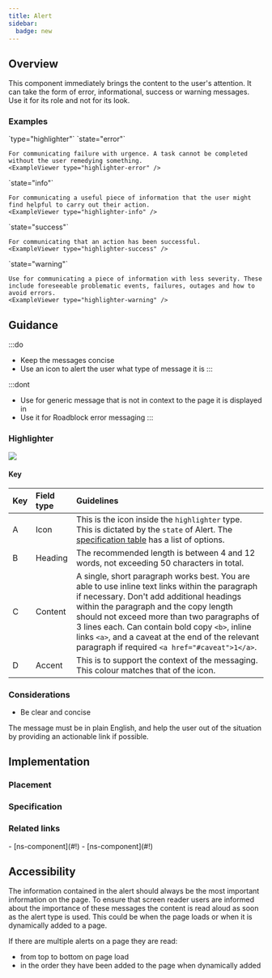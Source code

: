 ```yaml
---
title: Alert
sidebar:
  badge: new
---
```




## Overview

<CompDetails name={componentName}>
This component immediately brings the content to the user's attention. It can take the form of error, informational, success or warning messages. Use it for its role and not for its look.
</CompDetails>

### Examples

<Tabs>
  <TabItem label="Standard">
  `type="highlighter"`
    <ExampleViewer type="standard" />
  </TabItem>
  <TabItem label="Error">
    `state="error"`

    For communicating failure with urgence. A task cannot be completed without the user remedying something.
    <ExampleViewer type="highlighter-error" />
  </TabItem>
  <TabItem label="Info">
    `state="info"`

    For communicating a useful piece of information that the user might find helpful to carry out their action.
    <ExampleViewer type="highlighter-info" />
  </TabItem>
  <TabItem label="Success">
    `state="success"`

    For communicating that an action has been successful.
    <ExampleViewer type="highlighter-success" />
  </TabItem>
  <TabItem label="Warning">
    `state="warning"`

    Use for communicating a piece of information with less severity. These include foreseeable problematic events, failures, outages and how to avoid errors.
    <ExampleViewer type="highlighter-warning" />
  </TabItem>
</Tabs>

## Guidance

:::do
- Keep the messages concise
- Use an icon to alert the user what type of message it is
:::

:::dont
- Use for generic message that is not in context to the page it is displayed in
- Use it for Roadblock error messaging
:::

### Highlighter

![](@assets/components/ns-alert/guidance-highlighter.webp)

#### Key

| Key | Field type | Guidelines |
| :--- | :--- | :--- |
| A | Icon | This is the icon inside the `highlighter` type. This is dictated by the `state` of Alert. The [specification table](#specification) has a list of options. |
| B | Heading | The recommended length is between 4 and 12 words, not exceeding 50 characters in total. |
| C | Content | A single, short paragraph works best. You are able to use inline text links within the paragraph if necessary. Don't add additional headings within the paragraph and the copy length should not exceed more than two paragraphs of 3 lines each. Can contain bold copy `<b>`, inline links `<a>`, and a caveat at the end of the relevant paragraph if required `<a href="#caveat">1</a>`. |
| D | Accent | This is to support the context of the messaging. This colour matches that of the icon. |

### Considerations

- Be clear and concise

The message must be in plain English, and help the user out of the situation by providing an actionable link if possible.

## Implementation

### Placement

<Placement name={componentName} />

### Specification

<Specification name={componentName} />

### Related links

<RelatedLinks name={componentName}>
- [ns-component](#!)
- [ns-component](#!)
</RelatedLinks>

## Accessibility

The information contained in the alert should always be the most important information on the page. To ensure that screen reader users are informed about the importance of these messages the content is read aloud as soon as the alert type is used. This could be when the page loads or when it is dynamically added to a page.

If there are multiple alerts on a page they are read:

- from top to bottom on page load
- in the order they have been added to the page when dynamically added
